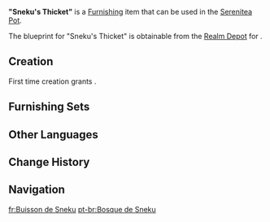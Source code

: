 {{Furnishing Infobox
|id             = 362114
|image          = Item Sneku's Thicket.png
|category       = Small Furnishing
|subcategory    = Seating
|quality        = 4
|adeptal_energy = 90
|load           = 163
|reduced_load   = 123
|description    = A long sofa found in [[The Cat's Tail]]. Colored with the green found between the mountains and the woods, this sofa has a freshness akin to the feeling when one returns to nature. The main reason behind the use of these colors is because [[Sneku]] the duel cat often likes playing outdoors, and constantly yearns to frolic around in the free wilderness...<br>In reality, however, the inhabitants of the woods were not nearly as pliable to Sneku's demands as the cards are. After a failed attempt at issuing a command, Sneku fled into the shrubbery to avoid potential mistreatment by the riled inhabitants. Henceforth, all items and materials with the same coloring as woodland greenery instill an additional sense of safety in Sneku.
|mention        = Sneku
|interaction    = Seat
|blueprint      = Realm Depot
|source1        = 
}}
'''"Sneku's Thicket"''' is a [[Furnishing]] item that can be used in the [[Serenitea Pot]].

The blueprint for "Sneku's Thicket" is obtainable from the [[Realm Depot]] for {{Item|Realm Currency|24|x=240}}.

==Creation==
First time creation grants {{Item|Trust|24|x=90}}.
{{Recipe
|type = Creation
|time = 16h
|Cuihua Wood = 10
|Fabric = 4
|Blue Dye = 4
|sort = Cuihua Wood;Fabric;Blue Dye
}}

==Furnishing Sets==
{{Craft Usage|type=Furnishing Set}}

==Other Languages==
{{Other Languages
|en      = "Sneku's Thicket"
|zhs     = 「斯内库的灌木丛」
|zhs_rm  = "Sīnèikù de Guànmù-cóng"
|zht     = 「斯內庫的灌木叢」
|zht_rm  = "Sīnèikù de Guànmù-cóng"
|zh_tl   = 
|ja      = 「スネークの茂み」
|ja_rm   = "Suneeku no Shigemi"
|ja_tl   = "Sneku's Thicket"
|ko      = 「스네쿠의 덤불」
|ko_rm   = "Seuneku-ui Deombul"
|ko_tl   = "Sneku's Thicket"
|es      = Seto privado de Sneku
|es_tl   = Sneku's Private Hedge
|fr      = Buisson de Sneku
|fr_tl   = Sneku's Shrub
|ru      = Заросли Снэку
|ru_tl   = Sneku's Thicket
|th      = "พุ่มไม้ของ Sneku"
|th_rm   = 
|th_tl   = 
|vi      = Bụi Rậm Của Sneku
|vi_tl   = 
|de      = „Snekus Gebüsch“
|de_tl   = "Sneku's Shrubbery"
|id      = Semak Belukar Sneku
|id_tl   = Sneku's Shrub
|pt      = Bosque de Sneku
|pt_tl   = 
|tr      = "Sneku'nun Çalılığı"
|tr_tl   = 
|it      = Boschetto di Sneku
|it_tl   = Sneku's Small Woods
}}

==Change History==
{{Change History|3.7}}

==Navigation==
{{Furnishing Navbox|interior}}

[[fr:Buisson de Sneku]]
[[pt-br:Bosque de Sneku]]